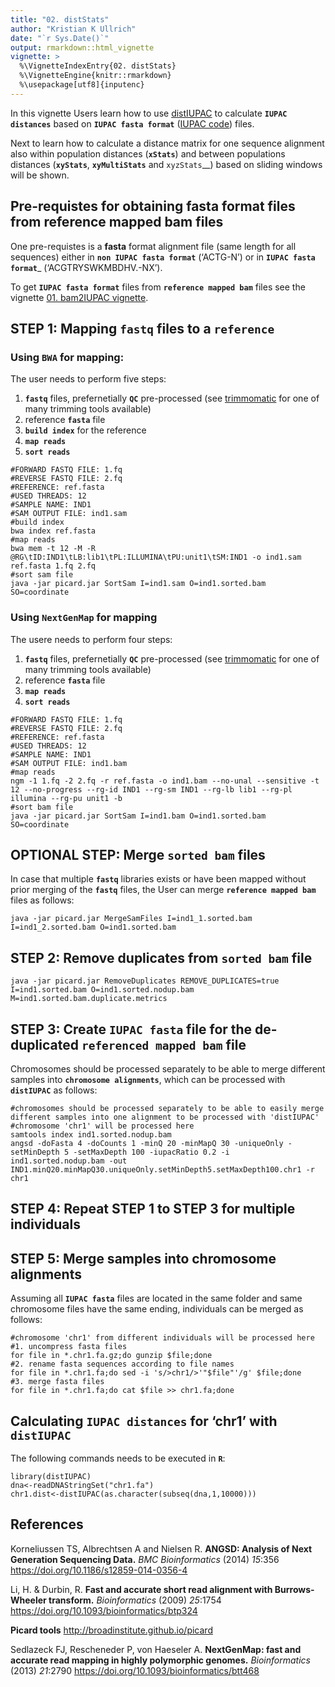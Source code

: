 ```yaml
---
title: "02. distStats"
author: "Kristian K Ullrich"
date: "`r Sys.Date()`"
output: rmarkdown::html_vignette
vignette: >
  %\VignetteIndexEntry{02. distStats}
  %\VignetteEngine{knitr::rmarkdown}
  %\usepackage[utf8]{inputenc}
---
```


In this vignette Users learn how to use [distIUPAC](https://github.com/kullrich/distIUPAC) to calculate __`IUPAC distances`__ based on __`IUPAC fasta format`__ ([IUPAC code](https://www.bioinformatics.org/sms/iupac.html)) files.

Next to learn how to calculate a distance matrix for one sequence alignment also within population distances (__`xStats`__) and between populations distances (__`xyStats`__, __`xyMultiStats`__ and `xyzStats`__) based on sliding windows will be shown.

## Pre-requistes for obtaining __fasta__ format files from reference mapped __bam__ files

One pre-requistes is a __fasta__ format alignment file (same length for all sequences) either in __`non IUPAC fasta format`__ ('ACTG-N') or in __`IUPAC fasta format`___ ('ACGTRYSWKMBDHV.-NX').

To get __`IUPAC fasta format`__ files from __`reference mapped bam`__ files see the vignette [01. bam2IUPAC vignette](https://github.com/kullrich/distIUPAC/tree/master/vignettes/bam2IUPAC.Rmd).

## STEP 1: Mapping __`fastq`__ files to a __`reference`__

### Using __`BWA`__ for mapping:

The user needs to perform five steps:

1. __`fastq`__ files, prefernetially __`QC`__ pre-processed (see [trimmomatic](http://www.usadellab.org/cms/?page=trimmomatic) for one of many trimming tools available)
2. reference __`fasta`__ file
3. __`build index`__ for the reference
4. __`map reads`__
5. __`sort reads`__

```
#FORWARD FASTQ FILE: 1.fq
#REVERSE FASTQ FILE: 2.fq
#REFERENCE: ref.fasta
#USED THREADS: 12
#SAMPLE NAME: IND1
#SAM OUTPUT FILE: ind1.sam
#build index
bwa index ref.fasta
#map reads
bwa mem -t 12 -M -R @RG\tID:IND1\tLB:lib1\tPL:ILLUMINA\tPU:unit1\tSM:IND1 -o ind1.sam ref.fasta 1.fq 2.fq
#sort sam file
java -jar picard.jar SortSam I=ind1.sam O=ind1.sorted.bam SO=coordinate
```

### Using __`NextGenMap`__ for mapping

The usere needs to perform four steps:

1. __`fastq`__ files, prefernetially __`QC`__ pre-processed (see [trimmomatic](http://www.usadellab.org/cms/?page=trimmomatic) for one of many trimming tools available)
2. reference __`fasta`__ file
3. __`map reads`__
4. __`sort reads`__

```
#FORWARD FASTQ FILE: 1.fq
#REVERSE FASTQ FILE: 2.fq
#REFERENCE: ref.fasta
#USED THREADS: 12
#SAMPLE NAME: IND1
#SAM OUTPUT FILE: ind1.bam
#map reads
ngm -1 1.fq -2 2.fq -r ref.fasta -o ind1.bam --no-unal --sensitive -t 12 --no-progress --rg-id IND1 --rg-sm IND1 --rg-lb lib1 --rg-pl illumina --rg-pu unit1 -b
#sort bam file
java -jar picard.jar SortSam I=ind1.bam O=ind1.sorted.bam SO=coordinate
```
## OPTIONAL STEP: Merge __`sorted bam`__ files

In case that multiple __`fastq`__ libraries exists or have been mapped without prior merging of the __`fastq`__ files, the User can merge __`reference mapped bam`__ files as follows:

```
java -jar picard.jar MergeSamFiles I=ind1_1.sorted.bam I=ind1_2.sorted.bam O=ind1.sorted.bam
```

## STEP 2: Remove duplicates from __`sorted bam`__ file

```
java -jar picard.jar RemoveDuplicates REMOVE_DUPLICATES=true I=ind1.sorted.bam O=ind1.sorted.nodup.bam M=ind1.sorted.bam.duplicate.metrics
```

## STEP 3: Create __`IUPAC fasta`__ file for the de-duplicated __`referenced mapped bam`__ file

Chromosomes should be processed separately to be able to merge different samples into __`chromosome alignments`__, which can be processed with __`distIUPAC`__ as follows:

```
#chromosomes should be processed separately to be able to easily merge different samples into one alignment to be processed with 'distIUPAC'
#chromosome 'chr1' will be processed here
samtools index ind1.sorted.nodup.bam
angsd -doFasta 4 -doCounts 1 -minQ 20 -minMapQ 30 -uniqueOnly -setMinDepth 5 -setMaxDepth 100 -iupacRatio 0.2 -i ind1.sorted.nodup.bam -out IND1.minQ20.minMapQ30.uniqueOnly.setMinDepth5.setMaxDepth100.chr1 -r chr1
```

## STEP 4: Repeat STEP 1 to STEP 3 for multiple individuals

## STEP 5: Merge samples into chromosome alignments

Assuming all __`IUPAC fasta`__ files are located in the same folder and same chromosome files have the same ending, individuals can be merged as follows:

```
#chromosome 'chr1' from different individuals will be processed here
#1. uncompress fasta files
for file in *.chr1.fa.gz;do gunzip $file;done
#2. rename fasta sequences according to file names
for file in *.chr1.fa;do sed -i 's/>chr1/>'"$file"'/g' $file;done
#3. merge fasta files
for file in *.chr1.fa;do cat $file >> chr1.fa;done
```

## Calculating __`IUPAC distances`__ for 'chr1' with __`distIUPAC`__

The following commands needs to be executed in __`R`__:

```
library(distIUPAC)
dna<-readDNAStringSet("chr1.fa")
chr1.dist<-distIUPAC(as.character(subseq(dna,1,10000)))
```

## References

Korneliussen TS, Albrechtsen A and Nielsen R. __ANGSD: Analysis of Next Generation Sequencing Data.__ _BMC Bioinformatics_ (2014) _15_:356 [https://doi.org/10.1186/s12859-014-0356-4](https://doi.org/10.1186/s12859-014-0356-4)

Li, H. & Durbin, R. __Fast and accurate short read alignment with Burrows-Wheeler transform.__ _Bioinformatics_ (2009) _25_:1754 [https://doi.org/10.1093/bioinformatics/btp324](https://doi.org/10.1093/bioinformatics/btp324)

__Picard tools__ [http://broadinstitute.github.io/picard](http://broadinstitute.github.io/picard)

Sedlazeck FJ, Rescheneder P, von Haeseler A. __NextGenMap: fast and accurate read mapping in highly polymorphic genomes.__ _Bioinformatics_ (2013) _21_:2790 [https://doi.org/10.1093/bioinformatics/btt468](https://doi.org/10.1093/bioinformatics/btt468)
